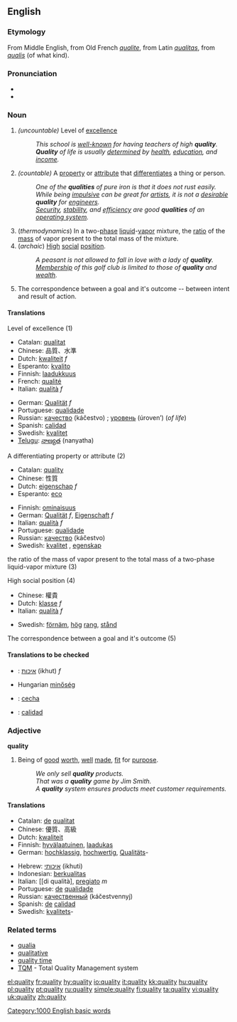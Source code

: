 ==English==

===Etymology===
From Middle English, from Old French ''[[qualite]]'', from Latin ''[[qualitas]]'', from ''[[qualis]]'' (of what kind).

===Pronunciation===
*{{audio|en-us-quality.ogg|Audio (US)}}
*{{IPA|/'kwɒlɪtɪ/}}

===Noun===
{{en-noun|qualit|ies}}

#''(uncountable)'' Level of [[excellence]]
#:''This school is [[well-known]] for having teachers of high '''quality'''.''
#:'''''Quality''' of life is usually [[determined]] by [[health]], [[education]], and [[income]].''
#''(countable)'' A [[property]] or [[attribute]] that [[differentiate]]s a thing or person.
#:''One of the '''qualities''' of pure iron is that it does not rust easily.''
#:''While being [[impulsive]] can be great for [[artists]], it is not a [[desirable]] '''quality''' for [[engineers]].''
#:''[[security|Security]], [[stability]], and [[efficiency]] are good '''qualities''' of an [[operating system]].''
#(''thermodynamics'') In a two-[[phase]] [[liquid]]-[[vapor]] mixture, the [[ratio]] of the [[mass]] of vapor present to the total mass of the mixture.
#(''archaic'') [[high|High]] [[social]] [[position]].
#:''A peasant is not allowed to fall in love with a lady of '''quality'''.''
#:''[[membership|Membership]] of this golf club is limited to those of '''quality''' and [[wealth]].''
#The correspondence between a goal and it's outcome -- between intent and result of action.

====Translations====
;Level of excellence (1)
{{top}}
*Catalan: [[qualitat]] {{f}}
*Chinese: 品質、水準
*Dutch: [[kwaliteit]] ''f''
*Esperanto: [[kvalito]]
*Finnish: [[laadukkuus]]
*French: [[qualité]]
*Italian: [[qualità]] ''f''
{{mid}}
*German: [[Qualität]] ''f''
*Portuguese: [[qualidade]] {{f}}
*Russian: [[качество]] (káčestvo) {{n}}; [[уровень]] (úroven’) {{m}} (''of life'')
*Spanish: [[calidad]]
*Swedish: [[kvalitet]] {{c}}
*[[Telugu]]: [[నాణ్యత]] (nanyatha)
{{bottom}}

;A differentiating property or attribute (2)
{{top}}
*Catalan: [[quality]] {{f}}
*Chinese: 性質
*Dutch: [[eigenschap]] ''f''
*Esperanto: [[eco]]
{{mid}}
*Finnish: [[ominaisuus]]
*German: [[Qualität]] ''f'', [[Eigenschaft]] ''f''
*Italian: [[qualità]] ''f''
*Portuguese: [[qualidade]] {{f}}
*Russian: [[качество]] (káčestvo) {{n}}
*Swedish: [[kvalitet]] {{c}}, [[egenskap]] {{c}}
{{bottom}}

;the ratio of the mass of vapor present to the total mass of a two-phase liquid-vapor mixture (3)
{{top}}
{{mid}}
{{bottom}}

;High social position (4)
{{top}}
*Chinese: 權貴
*Dutch: [[klasse]] ''f''
*Italian: [[qualità]] ''f''
{{mid}}
*Swedish: [[förnäm]], [[hög]] [[rang]], [[stånd]]
{{bottom}}

;The correspondence between a goal and it's outcome (5)
{{top}}
{{mid}}
{{bottom}}

====Translations to be checked====
{{checktrans}}

*{{ttbc|Hebrew}}: [[איכות]] (ikhut) ''f''
*Hungarian [[minőség]]
*{{ttbc|Polish}}: [[cecha]]
*{{ttbc|Spanish}}: [[calidad]]

===Adjective===
'''quality'''

#Being of [[good]] [[worth]], [[well]] [[made]], [[fit]] for [[purpose]].
#:''We only sell '''quality''' products.''
#:''That was a '''quality''' game by Jim Smith.''
#:''A '''quality''' system ensures products meet customer requirements.''

====Translations====
{{top}}
*Catalan: [[de]] [[qualitat]]
*Chinese: 優質、高級
*Dutch: [[kwaliteit]]
*Finnish: [[hyvälaatuinen]], [[laadukas]]
*German: [[hochklassig]], [[hochwertig]], [[Qualitäts]]-
{{mid}}
*Hebrew: [[איכותי]] (ikhuti)
*Indonesian: [[berkualitas]]
*Italian: [[di qualità], [[pregiato]] ''m''
*Portuguese: [[de]] [[qualidade]]
*Russian: [[качественный]] (káčestvennyj)
*Spanish: [[de]] [[calidad]]
*Swedish: [[kvalitet]]s-
{{bottom}}

===Related terms===
*[[qualia]]
*[[qualitative]]
*[[quality time]]
*[[TQM]] - Total Quality Management system

[[Category:1000 English basic words]]

[[el:quality]]
[[fr:quality]]
[[hy:quality]]
[[io:quality]]
[[it:quality]]
[[kk:quality]]
[[hu:quality]]
[[pl:quality]]
[[pt:quality]]
[[ru:quality]]
[[simple:quality]]
[[fi:quality]]
[[ta:quality]]
[[vi:quality]]
[[uk:quality]]
[[zh:quality]]